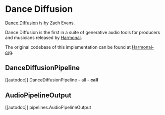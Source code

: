 <!--Copyright 2023 The HuggingFace Team. All rights reserved.

Licensed under the Apache License, Version 2.0 (the "License"); you may not use this file except in compliance with
the License. You may obtain a copy of the License at

http://www.apache.org/licenses/LICENSE-2.0

Unless required by applicable law or agreed to in writing, software distributed under the License is distributed on
an "AS IS" BASIS, WITHOUT WARRANTIES OR CONDITIONS OF ANY KIND, either express or implied. See the License for the
specific language governing permissions and limitations under the License.
-->

# Dance Diffusion

[Dance Diffusion](https://github.com/Harmonai-org/sample-generator) is by Zach Evans.

Dance Diffusion is the first in a suite of generative audio tools for producers and musicians released by [Harmonai](https://github.com/Harmonai-org).

The original codebase of this implementation can be found at [Harmonai-org](https://github.com/Harmonai-org/sample-generator).

## DanceDiffusionPipeline
[[autodoc]] DanceDiffusionPipeline
	- all
	- __call__

## AudioPipelineOutput
[[autodoc]] pipelines.AudioPipelineOutput